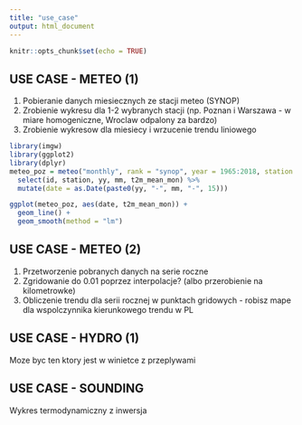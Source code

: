 ```yaml
---
title: "use_case"
output: html_document
---
```


```r
knitr::opts_chunk$set(echo = TRUE)
```

## USE CASE - METEO (1)

1. Pobieranie danych miesiecznych ze stacji meteo (SYNOP)
1. Zrobienie wykresu dla 1-2 wybranych stacji (np. Poznan i Warszawa - w miare homogeniczne, Wroclaw odpalony za bardzo)
1. Zrobienie wykresow dla miesiecy i wrzucenie trendu liniowego

```r
library(imgw)
library(ggplot2)
library(dplyr)
meteo_poz = meteo("monthly", rank = "synop", year = 1965:2018, station = "POZNAŃ") %>% 
  select(id, station, yy, mm, t2m_mean_mon) %>% 
  mutate(date = as.Date(paste0(yy, "-", mm, "-", 15)))

ggplot(meteo_poz, aes(date, t2m_mean_mon)) +
  geom_line() + 
  geom_smooth(method = "lm")
```

## USE CASE - METEO (2)

1. Przetworzenie pobranych danych na serie roczne
1. Zgridowanie do 0.01 poprzez interpolacje? (albo przerobienie na kilometrowke)
1. Obliczenie trendu dla serii rocznej w punktach gridowych - robisz mape dla wspolczynnika kierunkowego trendu w PL


## USE CASE - HYDRO (1)
Moze byc ten ktory jest w winietce z przeplywami

## USE CASE - SOUNDING
Wykres termodynamiczny z inwersja

